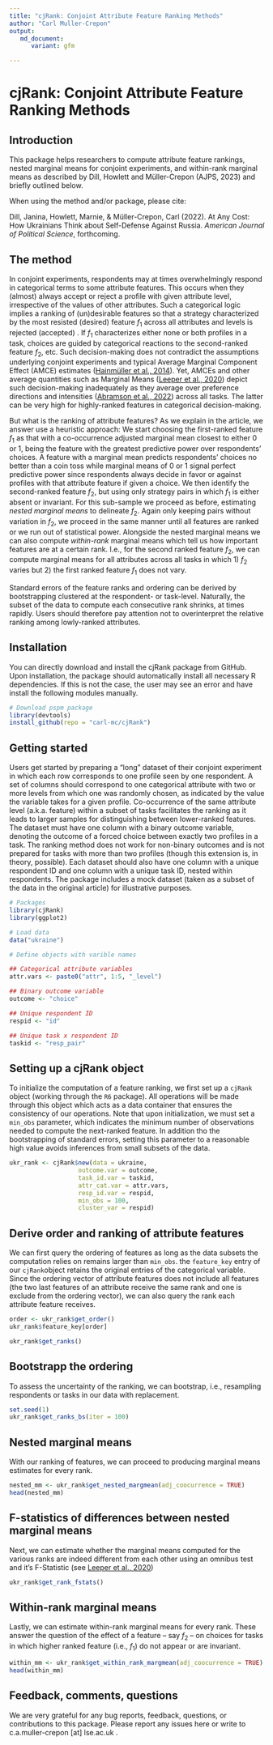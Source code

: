 ```yaml
---
title: "cjRank: Conjoint Attribute Feature Ranking Methods"
author: "Carl Muller-Crepon"
output:
   md_document:
      variant: gfm

---
```



# cjRank: Conjoint Attribute Feature Ranking Methods

## Introduction

This package helps researchers to compute attribute feature rankings, nested marginal means for conjoint experiments, and within-rank marginal means as described by Dill, Howlett and Müller-Crepon (AJPS, 2023) and briefly outlined below.  

When using the method and/or package, please cite: 

Dill, Janina, Howlett, Marnie, & Müller-Crepon, Carl (2022). At Any Cost: How Ukrainians Think about Self-Defense Against Russia. _American Journal of Political Science_, forthcoming. 

## The method


In conjoint experiments, respondents may at times overwhelmingly respond in categorical terms to some attribute features. This occurs when they (almost) always accept or reject a profile with given attribute level, irrespective of the values of other attributes. Such a categorical logic implies a ranking of (un)desirable features so that a strategy characterized by the most resisted (desired) feature $f_1$ across all attributes and levels is rejected (accepted) \textit{irrespective of all lower-ranked features}. If $f_1$ characterizes either none or both profiles in a task, choices are guided by categorical reactions to the second-ranked feature $f_2$, etc. Such decision-making does not contradict the assumptions underlying conjoint experiments and typical Average Marginal Component Effect (AMCE) estimates ([Hainmüller et al., 2014](https://doi.org/10.1093/pan/mpt024)). Yet, AMCEs and other average quantities such as Marginal Means ([Leeper et al., 2020](https://doi.org/10.1017/pan.2019.30)) depict such decision-making inadequately as they average over preference directions and intensities ([Abramson et al., 2022](https://doi.org/10.1111/ajps.12714)) across all tasks. The latter can be very high for highly-ranked features in categorical decision-making. 


But what is the ranking of attribute features? As we explain in the article, we answer use a heuristic approach: We start choosing the first-ranked feature $f_1$ as that with a co-occurrence adjusted marginal mean closest to either 0 or 1, being the feature with the greatest predictive power over respondents' choices. A feature with a marginal mean predicts respondents' choices no better than a coin toss while marginal means of 0 or 1 signal perfect predictive power since respondents always decide in favor or against profiles with that attribute feature if given a choice.
We then identify the second-ranked feature $f_2$, but using only strategy pairs in which $f_1$ is either absent or invariant. For this sub-sample we proceed as before, estimating _nested marginal means_ to delineate $f_2$. Again only keeping pairs without variation in $f_2$, we proceed in the same manner until all features are ranked or we run out of statistical power. Alongside the nested marginal means we can also compute _within-rank_ marginal means which tell us how important features are at a certain rank. I.e., for the second ranked feature $f_2$, we can compute marginal means for all attributes across all tasks in which 1) $f_2$ varies but 2) the first ranked feature $f_1$ does not vary. 

Standard errors of the feature ranks and ordering can be derived by bootstrapping clustered at the respondent- or task-level. Naturally, the subset of the data to compute each consecutive rank shrinks, at times rapidly. Users should therefore pay attention not to overinterpret the relative ranking among lowly-ranked attributes. 

## Installation

You can directly download and install the cjRank package from GitHub. Upon installation, the package should automatically install all necessary R dependencies. If this is not the case, the user may see an error and have install the following modules manually. 

```r
# Download pspm package
library(devtools)
install_github(repo = "carl-mc/cjRank")
```


## Getting started

Users get started by preparing a "long" dataset of their conjoint experiment in which each row corresponds to one profile seen by one respondent. A set of columns should correspond to one categorical attribute with two or more levels from which one was randomly chosen, as indicated by the value the variable takes for a given profile. Co-occurrence of the same attribute level (a.k.a. feature) within a subset of tasks facilitates the ranking as it leads to larger samples for distinguishing between lower-ranked features. The dataset must have one column with a binary outcome variable, denoting the outcome of a forced choice between exactly two profiles in a task. The ranking method does not work for non-binary outcomes and is not prepared for tasks with more than two profiles (though this extension is, in theory, possible). Each dataset should also have one column with a unique respondent ID and one column with a unique task ID, nested within respondents. The package includes a mock dataset (taken as a subset of the data in the original article) for illustrative purposes. 

```r
# Packages
library(cjRank)
library(ggplot2)

# Load data
data("ukraine")

# Define objects with varible names

## Categorical attribute variables
attr.vars <- paste0("attr", 1:5, "_level")

## Binary outcome variable
outcome <- "choice"

## Unique respondent ID
respid <- "id"

## Unique task x respondent ID
taskid <- "resp_pair"

```


## Setting up a cjRank object

To initialize the computation of a feature ranking, we first set up a `cjRank` object (working through the `R6` package). All operations will be made through this object which acts as a data container that ensures the consistency of our operations. Note that upon initialization, we must set a `min_obs` parameter, which indicates the minimum number of observations needed to compute the next-ranked feature. In addition tho the bootstrapping of standard errors, setting this parameter to a reasonable high value avoids inferences from small subsets of the data. 

```r
ukr_rank <- cjRank$new(data = ukraine, 
                   outcome.var = outcome,
                   task_id.var = taskid,
                   attr_cat.var = attr.vars,
                   resp_id.var = respid,
                   min_obs = 100,
                   cluster_var = respid)
```


## Derive order and ranking of attribute features

We can first query the ordering of features as long as the data subsets the computation relies on remains larger than `min_obs`. the `feature_key` entry of our `cjRank`object retains the original entries of the categorical variable. Since the ordering vector of attribute features does not include all features (the two last features of an attribute receive the same rank and one is exclude from the ordering vector), we can also query the rank each attribute feature receives. 
```r

order <- ukr_rank$get_order()
ukr_rank$feature_key[order]

ukr_rank$get_ranks()


```


## Bootstrapp the ordering
To assess the uncertainty of the ranking, we can bootstrap, i.e., resampling respondents or tasks in our data with replacement. 

```r
set.seed(1)
ukr_rank$get_ranks_bs(iter = 100)
```

## Nested marginal means
With our ranking of features, we can proceed to producing marginal means estimates for every rank. 
```r
nested_mm <- ukr_rank$get_nested_margmean(adj_coocurrence = TRUE)
head(nested_mm)
```


## F-statistics of differences between nested marginal means
Next, we can estimate whether the marginal means computed for the various ranks are indeed different from each other using an omnibus test and it's F-Statistic (see [Leeper et al., 2020](https://doi.org/10.1017/pan.2019.30))
```r
ukr_rank$get_rank_fstats()
```

## Within-rank marginal means
Lastly, we can estimate within-rank marginal means for every rank. These answer the question of the effect of a feature -- say $f_2$ -- on choices for tasks in which higher ranked feature (i.e., $f_1$) do not appear or are invariant. 
```r
within_mm <- ukr_rank$get_within_rank_margmean(adj_coocurrence = TRUE)
head(within_mm)
```


## Feedback, comments, questions
We are very grateful for any bug reports, feedback, questions, or contributions to this package. Please report any issues here or write to c.a.muller-crepon [at] lse.ac.uk .
